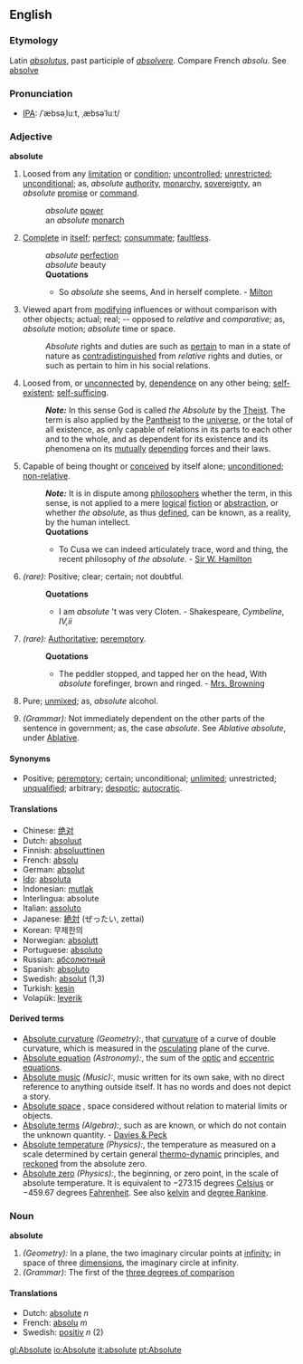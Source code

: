 ==English==
===Etymology===
Latin ''[[absolutus]]'', past participle of ''[[absolvere]]''. Compare French ''absolu''. See [[absolve]]

===Pronunciation===
*[[w:IPA|IPA]]: /ˈæbsəˌluːt, ˌæbsəˈluːt/

=== Adjective ===
'''absolute'''
# Loosed from any [[limitation]] or [[condition]]; [[uncontrolled]]; [[unrestricted]]; [[unconditional]]; as, ''absolute'' [[authority]], [[monarchy]], [[sovereignty]], an ''absolute'' [[promise]] or [[command]].
#: ''absolute'' [[power]]
#: an ''absolute'' [[monarch]]
# [[complete|Complete]] in [[itself]]; [[perfect]]; [[consummate]]; [[faultless]].
#: ''absolute'' [[perfection]]
#:''absolute'' beauty
#:'''Quotations'''
#:*So ''absolute'' she seems, And in herself complete. - [[Milton]]
#Viewed apart from [[modifying]] influences or without comparison with other objects; actual; real; -- opposed to ''relative'' and ''comparative''; as, ''absolute'' motion; ''absolute'' time or space.
#:''Absolute'' rights and duties are such as [[pertain]] to man in a state of nature as [[contradistinguished]] from ''relative'' rights and duties, or such as pertain to him in his social relations.
#Loosed from, or [[unconnected]] by, [[dependence]] on any other being; [[self-existent]]; [[self-sufficing]].
#:'''''Note:''''' In this sense God is called ''the Absolute'' by the [[Theist]]. The term is also applied by the [[Pantheist]] to the [[universe]], or the total of all existence, as only capable of relations in its parts to each other and to the whole, and as dependent for its existence and its phenomena on its [[mutually]] [[depending]] forces and their laws.
#Capable of being thought or [[conceived]] by itself alone; [[unconditioned]]; [[non-relative]].
#:'''''Note:''''' It is in dispute among [[philosopher|philosophers]] whether the term, in this sense, is not applied to a mere [[logical]] [[fiction]] or [[abstraction]], or whether ''the absolute'', as thus [[defined]], can be known, as a reality, by the human intellect.
#:'''Quotations'''
#:*To Cusa we can indeed articulately trace, word and thing, the recent philosophy of ''the absolute''. - [[Sir W. Hamilton]]
#''(rare):'' Positive; clear; certain; not doubtful.
#:'''Quotations'''
#:*I am ''absolute'' 't was very Cloten. - Shakespeare, ''Cymbeline, IV,ii'' 
#''(rare):'' [[Authoritative]]; [[peremptory]].
#:'''Quotations'''
#:*The peddler stopped, and tapped her on the head, With ''absolute'' forefinger, brown and ringed. - [[Mrs. Browning]]
#{{Chemistry}} Pure; [[unmixed]]; as, ''absolute'' alcohol.
#''(Grammar):'' Not immediately dependent on the other parts of the sentence in government; as, the case ''absolute''. See ''Ablative absolute'', under [[Ablative]].

====Synonyms====
*Positive; [[peremptory]]; certain; unconditional; [[unlimited]]; unrestricted; [[unqualified]]; arbitrary; [[despotic]]; [[autocratic]].

====Translations====
*Chinese: [[绝对]]
*Dutch: [[absoluut]]
*Finnish: [[absoluuttinen]]
*French: [[absolu]]
*German: [[absolut]]
*[[Ido]]: [[absoluta]]
*Indonesian: [[mutlak]]
*Interlingua: absolute
*Italian: [[assoluto]]
*Japanese: [[絶対]] (ぜったい, zettai)
*Korean: 무제한의
*Norwegian: [[absolutt]]
*Portuguese: [[absoluto]]
*Russian: [[абсолютный]]
*Spanish: [[absoluto]]
*Swedish: [[absolut]] (1,3)
*Turkish: [[kesin]]
*Volapük: [[leverik]]

====Derived terms====
*[[Absolute curvature]] ''(Geometry):'', that [[curvature]] of a curve of double curvature, which is measured in the [[osculating]] plane of the curve.
*[[Absolute equation]] ''(Astronomy):'', the sum of the [[optic]] and [[eccentric]] [[equations]].
*[[Absolute music]] ''(Music):'', music written for its own sake, with no direct reference to anything outside itself. It has no words and does not depict a story.
*[[Absolute space]] {{Physics}}, space considered without relation to material limits or objects.
*[[Absolute terms]] ''(Algebra):'', such as are known, or which do not contain the unknown quantity. - [[Davies & Peck]]
*[[Absolute temperature]] ''(Physics):'', the temperature as measured on a scale determined by certain general [[thermo-dynamic]] principles, and [[reckoned]] from the absolute zero.
*[[Absolute zero]] ''(Physics):'', the beginning, or zero point, in the scale of absolute temperature. It is equivalent to &minus;273.15 degrees [[Celsius]] or &minus;459.67 degrees [[Fahrenheit]].  See also [[kelvin]] and [[degree Rankine]].

===Noun===
'''absolute'''
#''(Geometry):'' In a plane, the two imaginary circular points at [[infinity]]; in space of three [[dimensions]], the imaginary circle at infinity.
#''(Grammar)'': The first of the [[three degrees of comparison]]

====Translations====	 
*Dutch: [[absolute]] ''n''	 
*French: [[absolu]] ''m''	 
*Swedish: [[positiv]] ''n'' (2)

[[gl:Absolute]]
[[io:Absolute]]
[[it:absolute]]
[[pt:Absolute]]